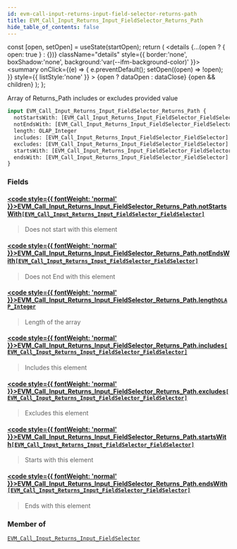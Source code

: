 ```yaml
---
id: evm-call-input-returns-input-field-selector-returns-path
title: EVM_Call_Input_Returns_Input_FieldSelector_Returns_Path
hide_table_of_contents: false
---
```







  const [open, setOpen] = useState(startOpen);
  return (
    <details {...(open ? { open: true } : {})} className="details" style={{ border:'none', boxShadow:'none', background:'var(--ifm-background-color)' }}>
      <summary
        onClick={(e) => {
          e.preventDefault();
          setOpen((open) => !open);
        }}
        style={{ listStyle:'none' }}
      >
      {open ? dataOpen : dataClose}
      </summary>
      {open && children}
    </details>
  );
};








Array of Returns_Path includes or excludes provided value


```graphql
input EVM_Call_Input_Returns_Input_FieldSelector_Returns_Path {
  notStartsWith: [EVM_Call_Input_Returns_Input_FieldSelector_FieldSelector]
  notEndsWith: [EVM_Call_Input_Returns_Input_FieldSelector_FieldSelector]
  length: OLAP_Integer
  includes: [EVM_Call_Input_Returns_Input_FieldSelector_FieldSelector]
  excludes: [EVM_Call_Input_Returns_Input_FieldSelector_FieldSelector]
  startsWith: [EVM_Call_Input_Returns_Input_FieldSelector_FieldSelector]
  endsWith: [EVM_Call_Input_Returns_Input_FieldSelector_FieldSelector]
}
```




### Fields

#### [<code style={{ fontWeight: 'normal' }}>EVM_Call_Input_Returns_Input_FieldSelector_Returns_Path.<b>notStartsWith</b></code>](#)<Bullet />[`[EVM_Call_Input_Returns_Input_FieldSelector_FieldSelector]`](/docs/graphql-reference/inputs/evm-call-input-returns-input-field-selector-field-selector) <Badge class="badge badge--secondary" text="list"/> <Badge class="badge badge--secondary" text="input"/> 
> 
> 
> Does not start with this element
> 

#### [<code style={{ fontWeight: 'normal' }}>EVM_Call_Input_Returns_Input_FieldSelector_Returns_Path.<b>notEndsWith</b></code>](#)<Bullet />[`[EVM_Call_Input_Returns_Input_FieldSelector_FieldSelector]`](/docs/graphql-reference/inputs/evm-call-input-returns-input-field-selector-field-selector) <Badge class="badge badge--secondary" text="list"/> <Badge class="badge badge--secondary" text="input"/> 
> 
> 
> Does not End with this element
> 

#### [<code style={{ fontWeight: 'normal' }}>EVM_Call_Input_Returns_Input_FieldSelector_Returns_Path.<b>length</b></code>](#)<Bullet />[`OLAP_Integer`](/docs/graphql-reference/inputs/olap-integer) <Badge class="badge badge--secondary" text="input"/> 
> 
> 
> Length of the array
> 

#### [<code style={{ fontWeight: 'normal' }}>EVM_Call_Input_Returns_Input_FieldSelector_Returns_Path.<b>includes</b></code>](#)<Bullet />[`[EVM_Call_Input_Returns_Input_FieldSelector_FieldSelector]`](/docs/graphql-reference/inputs/evm-call-input-returns-input-field-selector-field-selector) <Badge class="badge badge--secondary" text="list"/> <Badge class="badge badge--secondary" text="input"/> 
> 
> 
> Includes this element
> 

#### [<code style={{ fontWeight: 'normal' }}>EVM_Call_Input_Returns_Input_FieldSelector_Returns_Path.<b>excludes</b></code>](#)<Bullet />[`[EVM_Call_Input_Returns_Input_FieldSelector_FieldSelector]`](/docs/graphql-reference/inputs/evm-call-input-returns-input-field-selector-field-selector) <Badge class="badge badge--secondary" text="list"/> <Badge class="badge badge--secondary" text="input"/> 
> 
> 
> Excludes this element
> 

#### [<code style={{ fontWeight: 'normal' }}>EVM_Call_Input_Returns_Input_FieldSelector_Returns_Path.<b>startsWith</b></code>](#)<Bullet />[`[EVM_Call_Input_Returns_Input_FieldSelector_FieldSelector]`](/docs/graphql-reference/inputs/evm-call-input-returns-input-field-selector-field-selector) <Badge class="badge badge--secondary" text="list"/> <Badge class="badge badge--secondary" text="input"/> 
> 
> 
> Starts with this element
> 

#### [<code style={{ fontWeight: 'normal' }}>EVM_Call_Input_Returns_Input_FieldSelector_Returns_Path.<b>endsWith</b></code>](#)<Bullet />[`[EVM_Call_Input_Returns_Input_FieldSelector_FieldSelector]`](/docs/graphql-reference/inputs/evm-call-input-returns-input-field-selector-field-selector) <Badge class="badge badge--secondary" text="list"/> <Badge class="badge badge--secondary" text="input"/> 
> 
> 
> Ends with this element
> 



### Member of

[`EVM_Call_Input_Returns_Input_FieldSelector`](/docs/graphql-reference/inputs/evm-call-input-returns-input-field-selector)  <Badge class="badge badge--secondary" text="input"/>

